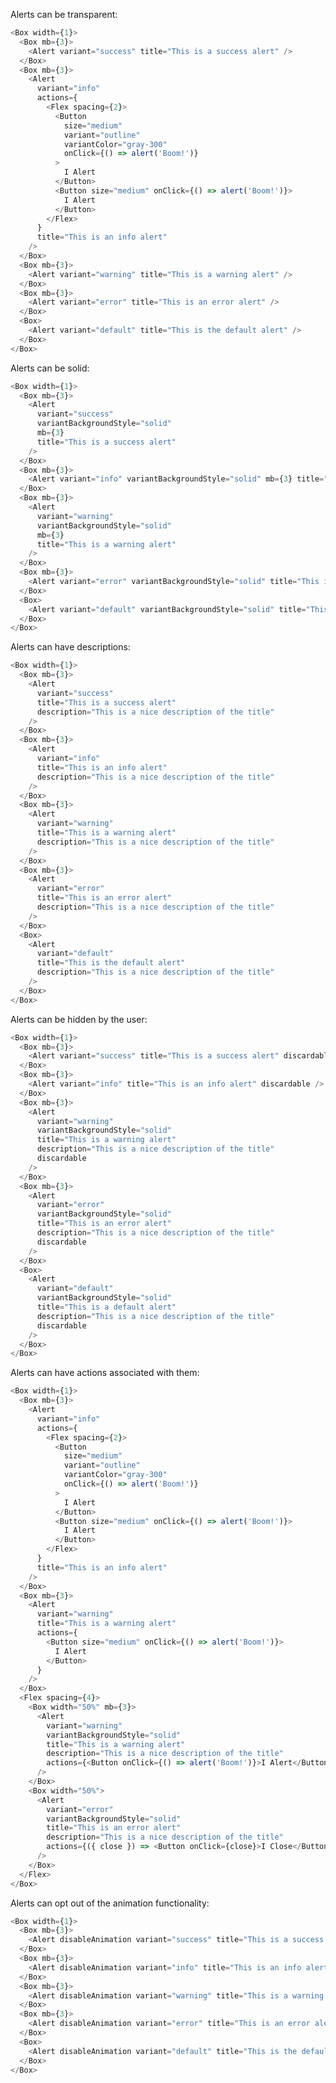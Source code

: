 Alerts can be transparent:

```typescript jsx
<Box width={1}>
  <Box mb={3}>
    <Alert variant="success" title="This is a success alert" />
  </Box>
  <Box mb={3}>
    <Alert
      variant="info"
      actions={
        <Flex spacing={2}>
          <Button
            size="medium"
            variant="outline"
            variantColor="gray-300"
            onClick={() => alert('Boom!')}
          >
            I Alert
          </Button>
          <Button size="medium" onClick={() => alert('Boom!')}>
            I Alert
          </Button>
        </Flex>
      }
      title="This is an info alert"
    />
  </Box>
  <Box mb={3}>
    <Alert variant="warning" title="This is a warning alert" />
  </Box>
  <Box mb={3}>
    <Alert variant="error" title="This is an error alert" />
  </Box>
  <Box>
    <Alert variant="default" title="This is the default alert" />
  </Box>
</Box>
```

Alerts can be solid:

```typescript jsx
<Box width={1}>
  <Box mb={3}>
    <Alert
      variant="success"
      variantBackgroundStyle="solid"
      mb={3}
      title="This is a success alert"
    />
  </Box>
  <Box mb={3}>
    <Alert variant="info" variantBackgroundStyle="solid" mb={3} title="This is an info alert" />
  </Box>
  <Box mb={3}>
    <Alert
      variant="warning"
      variantBackgroundStyle="solid"
      mb={3}
      title="This is a warning alert"
    />
  </Box>
  <Box mb={3}>
    <Alert variant="error" variantBackgroundStyle="solid" title="This is an error alert" />
  </Box>
  <Box>
    <Alert variant="default" variantBackgroundStyle="solid" title="This is the default alert" />
  </Box>
</Box>
```

Alerts can have descriptions:

```typescript jsx
<Box width={1}>
  <Box mb={3}>
    <Alert
      variant="success"
      title="This is a success alert"
      description="This is a nice description of the title"
    />
  </Box>
  <Box mb={3}>
    <Alert
      variant="info"
      title="This is an info alert"
      description="This is a nice description of the title"
    />
  </Box>
  <Box mb={3}>
    <Alert
      variant="warning"
      title="This is a warning alert"
      description="This is a nice description of the title"
    />
  </Box>
  <Box mb={3}>
    <Alert
      variant="error"
      title="This is an error alert"
      description="This is a nice description of the title"
    />
  </Box>
  <Box>
    <Alert
      variant="default"
      title="This is the default alert"
      description="This is a nice description of the title"
    />
  </Box>
</Box>
```

Alerts can be hidden by the user:

```typescript jsx
<Box width={1}>
  <Box mb={3}>
    <Alert variant="success" title="This is a success alert" discardable />
  </Box>
  <Box mb={3}>
    <Alert variant="info" title="This is an info alert" discardable />
  </Box>
  <Box mb={3}>
    <Alert
      variant="warning"
      variantBackgroundStyle="solid"
      title="This is a warning alert"
      description="This is a nice description of the title"
      discardable
    />
  </Box>
  <Box mb={3}>
    <Alert
      variant="error"
      variantBackgroundStyle="solid"
      title="This is an error alert"
      description="This is a nice description of the title"
      discardable
    />
  </Box>
  <Box>
    <Alert
      variant="default"
      variantBackgroundStyle="solid"
      title="This is a default alert"
      description="This is a nice description of the title"
      discardable
    />
  </Box>
</Box>
```

Alerts can have actions associated with them:

```typescript jsx
<Box width={1}>
  <Box mb={3}>
    <Alert
      variant="info"
      actions={
        <Flex spacing={2}>
          <Button
            size="medium"
            variant="outline"
            variantColor="gray-300"
            onClick={() => alert('Boom!')}
          >
            I Alert
          </Button>
          <Button size="medium" onClick={() => alert('Boom!')}>
            I Alert
          </Button>
        </Flex>
      }
      title="This is an info alert"
    />
  </Box>
  <Box mb={3}>
    <Alert
      variant="warning"
      title="This is a warning alert"
      actions={
        <Button size="medium" onClick={() => alert('Boom!')}>
          I Alert
        </Button>
      }
    />
  </Box>
  <Flex spacing={4}>
    <Box width="50%" mb={3}>
      <Alert
        variant="warning"
        variantBackgroundStyle="solid"
        title="This is a warning alert"
        description="This is a nice description of the title"
        actions={<Button onClick={() => alert('Boom!')}>I Alert</Button>}
      />
    </Box>
    <Box width="50%">
      <Alert
        variant="error"
        variantBackgroundStyle="solid"
        title="This is an error alert"
        description="This is a nice description of the title"
        actions={({ close }) => <Button onClick={close}>I Close</Button>}
      />
    </Box>
  </Flex>
</Box>
```

Alerts can opt out of the animation functionality:

```typescript jsx
<Box width={1}>
  <Box mb={3}>
    <Alert disableAnimation variant="success" title="This is a success alert" />
  </Box>
  <Box mb={3}>
    <Alert disableAnimation variant="info" title="This is an info alert" />
  </Box>
  <Box mb={3}>
    <Alert disableAnimation variant="warning" title="This is a warning alert" />
  </Box>
  <Box mb={3}>
    <Alert disableAnimation variant="error" title="This is an error alert" discardable />
  </Box>
  <Box>
    <Alert disableAnimation variant="default" title="This is the default alert" discardable />
  </Box>
</Box>
```
